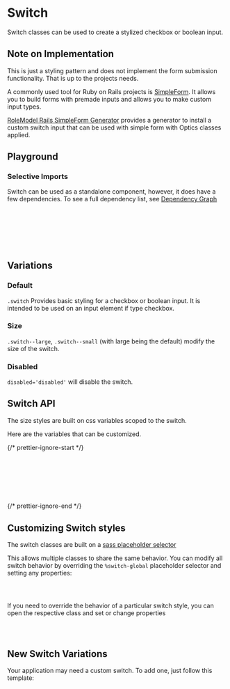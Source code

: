 

<Meta of={SwitchStories} />

# Switch

Switch classes can be used to create a stylized checkbox or boolean input.

## Note on Implementation

This is just a styling pattern and does not implement the form submission functionality. That is up to the projects needs.

A commonly used tool for Ruby on Rails projects is [SimpleForm](https://github.com/heartcombo/simple_form). It allows you to build forms with premade inputs and allows you to make custom input types.

[RoleModel Rails SimpleForm Generator](https://github.com/RoleModel/rolemodel_rails/tree/master/lib/generators/rolemodel/simple_form) provides a generator to install a custom switch input that can be used with simple form with Optics classes applied.

## Playground

<Canvas of={SwitchStories.Default} />
<Controls of={SwitchStories.Default} />

### Selective Imports

Switch can be used as a standalone component, however, it does have a few dependencies. To see a full dependency list, see [Dependency Graph](?path=/docs/overview-selective-imports--docs#dependencies)

```css
// Depends on
@import '@rolemodel/optics/dist/scss/core/tokens';
@import '@rolemodel/optics/dist/scss/core/base';

// Component
@import '@rolemodel/optics/dist/scss/components/switch';
```

## Variations

### Default

`.switch` Provides basic styling for a checkbox or boolean input. It is intended to be used on an input element if type checkbox.

<Canvas of={SwitchStories.Default} />

### Size

`.switch--large`, `.switch--small` (with large being the default) modify the size of the switch.

<Canvas of={SwitchStories.Small} />

### Disabled

`disabled='disabled'` will disable the switch.

<Canvas of={SwitchStories.Disabled} />

## Switch API

The size styles are built on css variables scoped to the switch.

Here are the variables that can be customized.

{/* prettier-ignore-start */}
```css
--_op-switch-height-small:
--_op-switch-height-large:
--_op-switch-width-small:
--_op-switch-width-large:
--_op-switch-opacity-disabled:
--_op-switch-switch-padding:
```
{/* prettier-ignore-end */}

## Customizing Switch styles

<div
  dangerouslySetInnerHTML={{
    __html: createAlert({
      title: 'Important!',
      description: 'These patterns represent how to customize the style of the switch for your project.',
    }).outerHTML,
  }}
></div>

The switch classes are built on a [sass placeholder selector](https://sass-lang.com/documentation/style-rules/placeholder-selectors)

This allows multiple classes to share the same behavior. You can modify all switch behavior by overriding the `%switch-global` placeholder selector and setting any properties:

```css
%switch-global {
}
```

If you need to override the behavior of a particular switch style, you can open the respective class and set or change properties

```css
.switch-alternate {
}
```

## New Switch Variations

<div
  dangerouslySetInnerHTML={{
    __html: createAlert({
      title: 'Important!',
      description: 'These patterns represent how to create new variations of the switch for your project.',
    }).outerHTML,
  }}
></div>

Your application may need a custom switch. To add one, just follow this template:

```css
.switch-{name} {
  @extend %switch-global;
}
```

